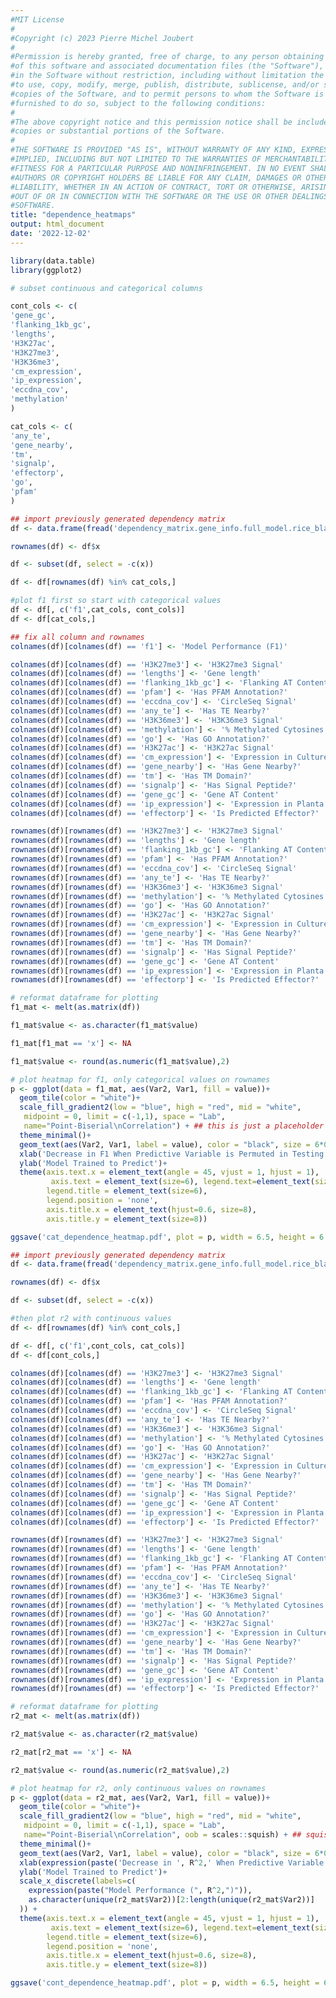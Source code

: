 ```yaml
---
#MIT License
#
#Copyright (c) 2023 Pierre Michel Joubert
#
#Permission is hereby granted, free of charge, to any person obtaining a copy
#of this software and associated documentation files (the "Software"), to deal
#in the Software without restriction, including without limitation the rights
#to use, copy, modify, merge, publish, distribute, sublicense, and/or sell
#copies of the Software, and to permit persons to whom the Software is
#furnished to do so, subject to the following conditions:
#
#The above copyright notice and this permission notice shall be included in all
#copies or substantial portions of the Software.
#
#THE SOFTWARE IS PROVIDED "AS IS", WITHOUT WARRANTY OF ANY KIND, EXPRESS OR
#IMPLIED, INCLUDING BUT NOT LIMITED TO THE WARRANTIES OF MERCHANTABILITY,
#FITNESS FOR A PARTICULAR PURPOSE AND NONINFRINGEMENT. IN NO EVENT SHALL THE
#AUTHORS OR COPYRIGHT HOLDERS BE LIABLE FOR ANY CLAIM, DAMAGES OR OTHER
#LIABILITY, WHETHER IN AN ACTION OF CONTRACT, TORT OR OTHERWISE, ARISING FROM,
#OUT OF OR IN CONNECTION WITH THE SOFTWARE OR THE USE OR OTHER DEALINGS IN THE
#SOFTWARE.
title: "dependence_heatmaps"
output: html_document
date: '2022-12-02'
---
```


```r
library(data.table)
library(ggplot2)
```


```r

# subset continuous and categorical columns

cont_cols <- c(
'gene_gc',
'flanking_1kb_gc',
'lengths',
'H3K27ac',
'H3K27me3',
'H3K36me3',
'cm_expression',
'ip_expression',
'eccdna_cov',
'methylation'
)

cat_cols <- c(
'any_te',
'gene_nearby',
'tm',
'signalp',
'effectorp',
'go',
'pfam'
)

```

```r

## import previously generated dependency matrix
df <- data.frame(fread('dependency_matrix.gene_info.full_model.rice_blast.txt', stringsAsFactors = FALSE,header=TRUE))

rownames(df) <- df$x

df <- subset(df, select = -c(x))

df <- df[rownames(df) %in% cat_cols,]

#plot f1 first so start with categorical values
df <- df[, c('f1',cat_cols, cont_cols)]
df <- df[cat_cols,]

## fix all column and rownames
colnames(df)[colnames(df) == 'f1'] <- 'Model Performance (F1)'

colnames(df)[colnames(df) == 'H3K27me3'] <- 'H3K27me3 Signal'
colnames(df)[colnames(df) == 'lengths'] <- 'Gene length'
colnames(df)[colnames(df) == 'flanking_1kb_gc'] <- 'Flanking AT Content'
colnames(df)[colnames(df) == 'pfam'] <- 'Has PFAM Annotation?'
colnames(df)[colnames(df) == 'eccdna_cov'] <- 'CircleSeq Signal'
colnames(df)[colnames(df) == 'any_te'] <- 'Has TE Nearby?'
colnames(df)[colnames(df) == 'H3K36me3'] <- 'H3K36me3 Signal'
colnames(df)[colnames(df) == 'methylation'] <- '% Methylated Cytosines'
colnames(df)[colnames(df) == 'go'] <- 'Has GO Annotation?'
colnames(df)[colnames(df) == 'H3K27ac'] <- 'H3K27ac Signal'
colnames(df)[colnames(df) == 'cm_expression'] <- 'Expression in Culture'
colnames(df)[colnames(df) == 'gene_nearby'] <- 'Has Gene Nearby?'
colnames(df)[colnames(df) == 'tm'] <- 'Has TM Domain?'
colnames(df)[colnames(df) == 'signalp'] <- 'Has Signal Peptide?'
colnames(df)[colnames(df) == 'gene_gc'] <- 'Gene AT Content'
colnames(df)[colnames(df) == 'ip_expression'] <- 'Expression in Planta'
colnames(df)[colnames(df) == 'effectorp'] <- 'Is Predicted Effector?'

rownames(df)[rownames(df) == 'H3K27me3'] <- 'H3K27me3 Signal'
rownames(df)[rownames(df) == 'lengths'] <- 'Gene length'
rownames(df)[rownames(df) == 'flanking_1kb_gc'] <- 'Flanking AT Content'
rownames(df)[rownames(df) == 'pfam'] <- 'Has PFAM Annotation?'
rownames(df)[rownames(df) == 'eccdna_cov'] <- 'CircleSeq Signal'
rownames(df)[rownames(df) == 'any_te'] <- 'Has TE Nearby?'
rownames(df)[rownames(df) == 'H3K36me3'] <- 'H3K36me3 Signal'
rownames(df)[rownames(df) == 'methylation'] <- '% Methylated Cytosines'
rownames(df)[rownames(df) == 'go'] <- 'Has GO Annotation?'
rownames(df)[rownames(df) == 'H3K27ac'] <- 'H3K27ac Signal'
rownames(df)[rownames(df) == 'cm_expression'] <- 'Expression in Culture'
rownames(df)[rownames(df) == 'gene_nearby'] <- 'Has Gene Nearby?'
rownames(df)[rownames(df) == 'tm'] <- 'Has TM Domain?'
rownames(df)[rownames(df) == 'signalp'] <- 'Has Signal Peptide?'
rownames(df)[rownames(df) == 'gene_gc'] <- 'Gene AT Content'
rownames(df)[rownames(df) == 'ip_expression'] <- 'Expression in Planta'
rownames(df)[rownames(df) == 'effectorp'] <- 'Is Predicted Effector?'

```


```r

# reformat dataframe for plotting
f1_mat <- melt(as.matrix(df))

f1_mat$value <- as.character(f1_mat$value)

f1_mat[f1_mat == 'x'] <- NA

f1_mat$value <- round(as.numeric(f1_mat$value),2)

```


```r

# plot heatmap for f1, only categorical values on rownames
p <- ggplot(data = f1_mat, aes(Var2, Var1, fill = value))+
  geom_tile(color = "white")+
  scale_fill_gradient2(low = "blue", high = "red", mid = "white",
   midpoint = 0, limit = c(-1,1), space = "Lab",
   name="Point-Biserial\nCorrelation") + ## this is just a placeholder
  theme_minimal()+
  geom_text(aes(Var2, Var1, label = value), color = "black", size = 6*0.36)+
  xlab('Decrease in F1 When Predictive Variable is Permuted in Testing Data')+
  ylab('Model Trained to Predict')+
  theme(axis.text.x = element_text(angle = 45, vjust = 1, hjust = 1),
         axis.text = element_text(size=6), legend.text=element_text(size=6),
        legend.title = element_text(size=6),
        legend.position = 'none',
        axis.title.x = element_text(hjust=0.6, size=8),
        axis.title.y = element_text(size=8))

ggsave('cat_dependence_heatmap.pdf', plot = p, width = 6.5, height = 6.5/2)

```

```r


## import previously generated dependency matrix
df <- data.frame(fread('dependency_matrix.gene_info.full_model.rice_blast.txt', stringsAsFactors = FALSE,header=TRUE))

rownames(df) <- df$x

df <- subset(df, select = -c(x))

#then plot r2 with continuous values
df <- df[rownames(df) %in% cont_cols,]

df <- df[, c('f1',cont_cols, cat_cols)]
df <- df[cont_cols,]

colnames(df)[colnames(df) == 'H3K27me3'] <- 'H3K27me3 Signal'
colnames(df)[colnames(df) == 'lengths'] <- 'Gene length'
colnames(df)[colnames(df) == 'flanking_1kb_gc'] <- 'Flanking AT Content'
colnames(df)[colnames(df) == 'pfam'] <- 'Has PFAM Annotation?'
colnames(df)[colnames(df) == 'eccdna_cov'] <- 'CircleSeq Signal'
colnames(df)[colnames(df) == 'any_te'] <- 'Has TE Nearby?'
colnames(df)[colnames(df) == 'H3K36me3'] <- 'H3K36me3 Signal'
colnames(df)[colnames(df) == 'methylation'] <- '% Methylated Cytosines'
colnames(df)[colnames(df) == 'go'] <- 'Has GO Annotation?'
colnames(df)[colnames(df) == 'H3K27ac'] <- 'H3K27ac Signal'
colnames(df)[colnames(df) == 'cm_expression'] <- 'Expression in Culture'
colnames(df)[colnames(df) == 'gene_nearby'] <- 'Has Gene Nearby?'
colnames(df)[colnames(df) == 'tm'] <- 'Has TM Domain?'
colnames(df)[colnames(df) == 'signalp'] <- 'Has Signal Peptide?'
colnames(df)[colnames(df) == 'gene_gc'] <- 'Gene AT Content'
colnames(df)[colnames(df) == 'ip_expression'] <- 'Expression in Planta'
colnames(df)[colnames(df) == 'effectorp'] <- 'Is Predicted Effector?'

rownames(df)[rownames(df) == 'H3K27me3'] <- 'H3K27me3 Signal'
rownames(df)[rownames(df) == 'lengths'] <- 'Gene length'
rownames(df)[rownames(df) == 'flanking_1kb_gc'] <- 'Flanking AT Content'
rownames(df)[rownames(df) == 'pfam'] <- 'Has PFAM Annotation?'
rownames(df)[rownames(df) == 'eccdna_cov'] <- 'CircleSeq Signal'
rownames(df)[rownames(df) == 'any_te'] <- 'Has TE Nearby?'
rownames(df)[rownames(df) == 'H3K36me3'] <- 'H3K36me3 Signal'
rownames(df)[rownames(df) == 'methylation'] <- '% Methylated Cytosines'
rownames(df)[rownames(df) == 'go'] <- 'Has GO Annotation?'
rownames(df)[rownames(df) == 'H3K27ac'] <- 'H3K27ac Signal'
rownames(df)[rownames(df) == 'cm_expression'] <- 'Expression in Culture'
rownames(df)[rownames(df) == 'gene_nearby'] <- 'Has Gene Nearby?'
rownames(df)[rownames(df) == 'tm'] <- 'Has TM Domain?'
rownames(df)[rownames(df) == 'signalp'] <- 'Has Signal Peptide?'
rownames(df)[rownames(df) == 'gene_gc'] <- 'Gene AT Content'
rownames(df)[rownames(df) == 'ip_expression'] <- 'Expression in Planta'
rownames(df)[rownames(df) == 'effectorp'] <- 'Is Predicted Effector?'

```

```r

# reformat dataframe for plotting
r2_mat <- melt(as.matrix(df))

r2_mat$value <- as.character(r2_mat$value)

r2_mat[r2_mat == 'x'] <- NA

r2_mat$value <- round(as.numeric(r2_mat$value),2)


```

```r

# plot heatmap for r2, only continuous values on rownames
p <- ggplot(data = r2_mat, aes(Var2, Var1, fill = value))+
  geom_tile(color = "white")+
  scale_fill_gradient2(low = "blue", high = "red", mid = "white",
   midpoint = 0, limit = c(-1,1), space = "Lab",
   name="Point-Biserial\nCorrelation", oob = scales::squish) + ## squish so any value above 1 stays red
  theme_minimal()+
  geom_text(aes(Var2, Var1, label = value), color = "black", size = 6*0.36)+
  xlab(expression(paste('Decrease in ', R^2,' When Predictive Variable is Permuted in Testing Data', sep='')))+
  ylab('Model Trained to Predict')+
  scale_x_discrete(labels=c(
    expression(paste("Model Performance (", R^2,")")),
    as.character(unique(r2_mat$Var2))[2:length(unique(r2_mat$Var2))]
  )) +
  theme(axis.text.x = element_text(angle = 45, vjust = 1, hjust = 1),
         axis.text = element_text(size=6), legend.text=element_text(size=6),
        legend.title = element_text(size=6),
        legend.position = 'none',
        axis.title.x = element_text(hjust=0.6, size=8),
        axis.title.y = element_text(size=8))

ggsave('cont_dependence_heatmap.pdf', plot = p, width = 6.5, height = 6.5/2)


```

